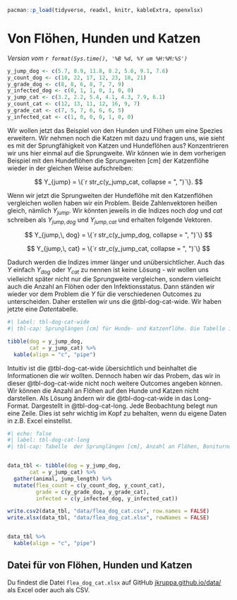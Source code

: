 ```r
pacman::p_load(tidyverse, readxl, knitr, kableExtra, openxlsx)
```

# Von Flöhen, Hunden und Katzen {#sec-example-2}

*Version vom `r format(Sys.time(), '%B %d, %Y um %H:%M:%S')`*

```r
y_jump_dog <- c(5.7, 8.9, 11.8, 8.2, 5.6, 9.1, 7.6)
y_count_dog <- c(18, 22, 17, 12, 23, 18, 21)
y_grade_dog <- c(8, 8, 6, 8, 7, 7, 9)
y_infected_dog <- c(0, 1, 1, 0, 1, 0, 0)
y_jump_cat <- c(3.2, 2.2, 5.4, 4.1, 4.3, 7.9, 6.1)
y_count_cat <- c(12, 13, 11, 12, 16, 9, 7)
y_grade_cat <- c(7, 5, 7, 6, 6, 6, 5)
y_infected_cat <- c(1, 0, 0, 0, 1, 0, 0)
```

Wir wollen jetzt das Beispiel von den Hunden und Flöhen um eine Spezies erweitern. Wir nehmen noch die Katzen mit dazu und fragen uns, wie sieht es mit der Sprungfähigkeit von Katzen und Hundeflöhen aus? Konzentrieren wir uns hier einmal auf die Sprungweite. Wir können wie in dem vorherigen Beispiel mit den Hundeflöhen die Sprungweiten \[cm\] der Katzenflöhe wieder in der gleichen Weise aufschreiben:

$$
Y_{jump} = \{`r str_c(y_jump_cat, collapse = ", ")`\}.
$$

Wenn wir jetzt die Sprungweiten der Hundeflöhe mit den Katzenflöhen vergleichen wollen haben wir ein Problem. Beide Zahlenvektoren heißen gleich, nämlich $Y_{jump}$. Wir könnten jeweils in die Indizes noch $dog$ und $cat$ schreiben als $Y_{jump,\, dog}$ und $Y_{jump,\, cat}$ und erhalten folgende Vektoren.

$$
Y_{jump,\, dog} = \{`r str_c(y_jump_dog, collapse = ", ")`\}
$$

$$
Y_{jump,\, cat} = \{`r str_c(y_jump_cat, collapse = ", ")`\}
$$

Dadurch werden die Indizes immer länger und unübersichtlicher. Auch das $Y$ einfach $Y_{dog}$ oder $Y_{cat}$ zu nennen ist keine Lösung - wir wollen uns vielleicht später nicht nur die Sprungweite vergleichen, sondern vielleicht auch die Anzahl an Flöhen oder den Infektionsstatus. Dann ständen wir wieder vor dem Problem die $Y$ für die verschiedenen Outcomes zu unterscheiden. Daher erstellen wir uns die @tbl-dog-cat-wide. Wir haben jetzte eine *Daten*tabelle.

```r
#| label: tbl-dog-cat-wide
#| tbl-cap: Sprunglängen [cm] für Hunde- und Katzenflöhe. Die Tabelle ist im Wide-Format dargestellt.

tibble(dog = y_jump_dog,
       cat = y_jump_cat) %>%
  kable(align = "c", "pipe")

```

Intuitiv ist die @tbl-dog-cat-wide übersichtlich und beinhaltet die Informationen die wir wollten. Dennoch haben wir das Probem, das wir in dieser @tbl-dog-cat-wide nicht noch weitere Outcomes angeben können. Wir können die Anzahl an Flöhen auf den Hunde und Katzen nicht darstellen. Als Lösung ändern wir die @tbl-dog-cat-wide in das Long-Format. Dargestellt in @tbl-dog-cat-long. Jede Beobachtung belegt nun eine Zeile. Dies ist sehr wichtig im Kopf zu behalten, wenn du eigene Daten in z.B. Excel einstellst.

```r
#| echo: false
#| label: tbl-dog-cat-long
#| tbl-cap: Tabelle  der Sprunglängen [cm], Anzahl an Flöhen, Boniturnote sowie der Infektionsstatus von Hunde- und Katzenflöhe. Die Tabelle ist im Long-Format dargestellt.


data_tbl <- tibble(dog = y_jump_dog,
       cat = y_jump_cat) %>%
  gather(animal, jump_length) %>%
  mutate(flea_count = c(y_count_dog, y_count_cat),
         grade = c(y_grade_dog, y_grade_cat),
         infected = c(y_infected_dog, y_infected_cat))

write.csv2(data_tbl, "data/flea_dog_cat.csv", row.names = FALSE)
write.xlsx(data_tbl, "data/flea_dog_cat.xlsx", rowNames = FALSE)


data_tbl %>%
  kable(align = "c", "pipe")

```

::: callout-tip
## Datei für von Flöhen, Hunden und Katzen

Du findest die Datei `flea_dog_cat.xlsx` auf GitHub [jkruppa.github.io/data/](https://github.com/jkruppa/jkruppa.github.io/tree/master/data) als Excel oder auch als CSV.
:::
